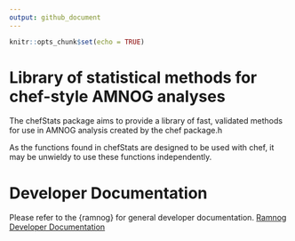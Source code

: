 ```yaml
---
output: github_document
---
```


<!-- README.md is generated from README.Rmd. Please edit that file -->

```r
knitr::opts_chunk$set(echo = TRUE)
```

# Library of statistical methods for chef-style AMNOG analyses


The chefStats package aims to provide a library of fast, validated methods for use in AMNOG analysis created by the chef package.h

As the functions found in chefStats are designed to be used with chef, it may be unwieldy to use these functions independently. 


# Developer Documentation

Please refer to the {ramnog} for general developer documentation.
[Ramnog Developer Documentation](https://hta-pharma.github.io/ramnog/articles/#:~:text=Debugging-,Development,-Git%20Workflow)
